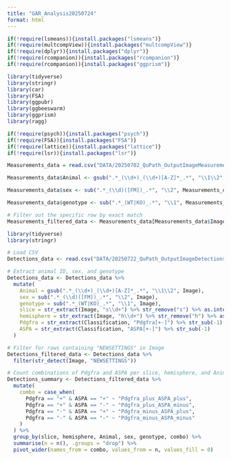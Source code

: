 ```yaml
---
title: "GAR_Analysis20250724"
format: html
---
```


```r
if(!require(lsmeans)){install.packages("lsmeans")}
if(!require(multcompView)){install.packages("multcompView")}
if(!require(dplyr)){install.packages("dplyr")}
if(!require(rcompanion)){install.packages("rcompanion")}
if(!require(rcompanion)){install.packages("ggprism")}

library(tidyverse)
library(stringr)
library(car)
library(FSA)
library(ggpubr)
library(ggbeeswarm)
library(ggprism)
library(ragg)

if(!require(psych)){install.packages("psych")}
if(!require(FSA)){install.packages("FSA")}
if(!require(lattice)){install.packages("lattice")}
if(!require(lsr)){install.packages("lsr")}

```

```r
Measurements_data = read.csv("DATA/20250702_QuPath_OutputImageMeasurements.csv")

Measurements_data$Animal <- gsub(".*_(\\d+)_(\\d+)[A-Z]*_.*", "\\1\\2", Measurements_data$Image)

Measurements_data$sex <- sub(".*_(\\d)([FM])_.*", "\\2", Measurements_data$Image)

Measurements_data$genotype <- sub(".*_(WT|KO)_.*", "\\1", Measurements_data$Image)

# Filter out the specific row by exact match
Measurements_filtered_data <- Measurements_data[Measurements_data$Image != "MAX_20250715_CTNND2_oligo_juvenile_pilot_55194_8M_WT_s1h1_ASPA488_Pdgfra594_Olig2694_DAPI405_Merged.tif_rotated.tif", ]

```

```r
library(tidyverse)
library(stringr)

# Load CSV
Detections_data <- read.csv("DATA/20250722_QuPath_OutputImageDetections.csv")

# Extract animal ID, sex, and genotype
Detections_data <- Detections_data %>%
  mutate(
    Animal = gsub(".*_(\\d+)_(\\d+)[A-Z]*_.*", "\\1\\2", Image),
    sex = sub(".*_(\\d)([FM])_.*", "\\2", Image),
    genotype = sub(".*_(WT|KO)_.*", "\\1", Image),
    slice = str_extract(Image, "s\\d+") %>% str_remove("s") %>% as.integer(),
    hemisphere = str_extract(Image, "h\\d+") %>% str_remove("h") %>% as.integer(),
    Pdgfra = str_extract(Classification, "Pdgfra[+-]") %>% str_sub(-1),
    ASPA = str_extract(Classification, "ASPA[+-]") %>% str_sub(-1)
  )

# Filter for rows containing "NEWSETTINGS" in Image
Detections_filtered_data <- Detections_data %>%
  filter(str_detect(Image, "NEWSETTINGS"))

# Count combinations of Pdgfra and ASPA per slice, hemisphere, and Animal
Detections_summary <- Detections_filtered_data %>%
  mutate(
    combo = case_when(
      Pdgfra == "+" & ASPA == "+" ~ "Pdgfra_plus_ASPA_plus",
      Pdgfra == "+" & ASPA == "-" ~ "Pdgfra_plus_ASPA_minus",
      Pdgfra == "-" & ASPA == "+" ~ "Pdgfra_minus_ASPA_plus",
      Pdgfra == "-" & ASPA == "-" ~ "Pdgfra_minus_ASPA_minus"
    )
  ) %>%
  group_by(slice, hemisphere, Animal, sex, genotype, combo) %>%
  summarise(n = n(), .groups = "drop") %>%
  pivot_wider(names_from = combo, values_from = n, values_fill = 0)


```

```r

```
